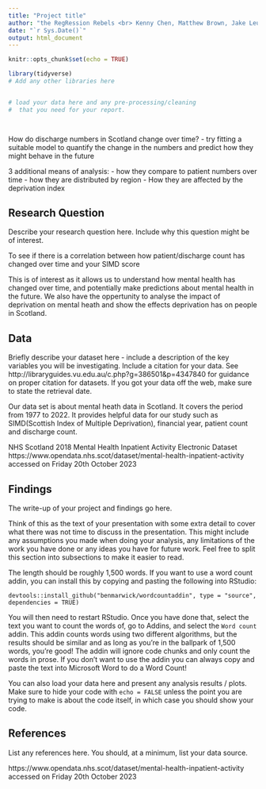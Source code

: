 ```yaml
---
title: "Project title"
author: "the RegRession Rebels <br> Kenny Chen, Matthew Brown, Jake Leung, Aleksandra Iwaszkiewicz, Sarah De Giuli"
date: "`r Sys.Date()`"
output: html_document
---
```


```r
knitr::opts_chunk$set(echo = TRUE)
```


```r
library(tidyverse)
# Add any other libraries here



```


```r
# load your data here and any pre-processing/cleaning 
#  that you need for your report.




```
How do discharge numbers in Scotland change over time?
  - try fitting a suitable model to quantify the change in the numbers and predict how they might          behave in the future

3 additional means of analysis:
- how they compare to patient numbers over time
- how they are distributed by region
- How they are affected by the deprivation index


## Research Question

Describe your research question here. Include why this question might be of interest. 

To see if there is a correlation between how patient/discharge count has changed over time and your SIMD score

This is of interest as it allows us to understand how mental health has changed over time, and potentially make predictions about mental health in the future. We also have the oppertunity to analyse the impact of deprivation on mental heath and show the effects deprivation has on people in Scotland.

## Data

Briefly describe your dataset here - include a description of the key variables you will be investigating. 
Include a citation for your data. 
See http://libraryguides.vu.edu.au/c.php?g=386501&p=4347840 for guidance on proper citation for datasets. 
If you got your data off the web, make sure to state the retrieval date.

Our data set is about mental heath data in Scotland. It covers the period from 1977 to 2022. It provides helpful data for our study such as SIMD(Scottish Index of Multiple Deprivation), financial year, patient count and discharge count. 

NHS Scotland 
2018
Mental Health Inpatient Activity
Electronic Dataset
https://www.opendata.nhs.scot/dataset/mental-health-inpatient-activity accessed on Friday 20th October 2023

## Findings

The write-up of your project and findings go here. 

Think of this as the text of your presentation with some extra detail to cover what there was not time to discuss in the presentation. This might include any assumptions you made when doing your analysis, any limitations of the work you have done or any ideas you have for future work. Feel free to split this section into subsections to make it easier to read. 

The length should be roughly 1,500 words. 
If you want to use a word count addin, you can install this by copying and pasting the following into RStudio:

`devtools::install_github("benmarwick/wordcountaddin", type = "source", dependencies = TRUE)`

You will then need to restart RStudio. Once you have done that, select the text you want to count the words of, go to Addins, and select the `Word count` addin.
This addin counts words using two different algorithms, but the results should be similar and as long as you're in the ballpark of 1,500 words, you're good! 
The addin will ignore code chunks and only count the words in prose. If you don't want to use the addin you can always copy and paste the text into Microsoft Word to do a Word Count!

You can also load your data here and present any analysis results / plots.
Make sure to hide your code with  `echo = FALSE` unless the point you are trying to make is about the code itself, in which case you should show your code.





## References

List any references here. You should, at a minimum, list your data source.

https://www.opendata.nhs.scot/dataset/mental-health-inpatient-activity accessed on Friday 20th October 2023
